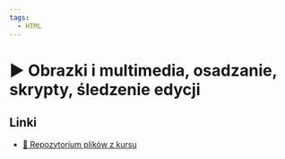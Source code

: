 ```yaml
---
tags:
  - HTML
---
```



# ▶️ Obrazki i multimedia, osadzanie, skrypty, śledzenie edycji

<VimeoPlayer videoId="749938471" />

## Linki

- [💾 Repozytorium plików z kursu](https://github.com/codisity/kurs-html)
